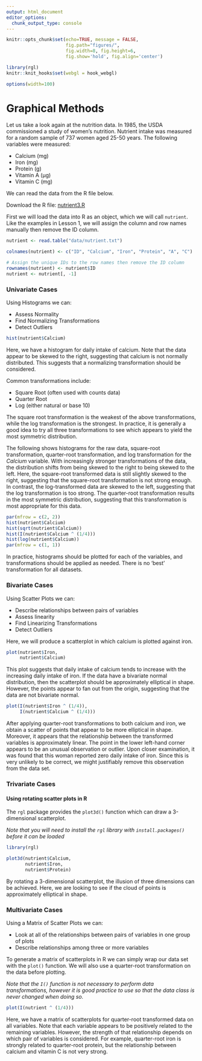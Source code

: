 ```yaml
---
output: html_document
editor_options: 
  chunk_output_type: console
---
```


```r
knitr::opts_chunk$set(echo=TRUE, message = FALSE,
                      fig.path="figures/",
                      fig.width=8, fig.height=6,
                      fig.show='hold', fig.align='center')

library(rgl)
knitr::knit_hooks$set(webgl = hook_webgl)

options(width=100)
```

# Graphical Methods

Let us take a look again at the nutrition data. In 1985, the USDA commissioned a study of women’s nutrition. Nutrient intake was measured for a random sample of 737 women aged 25-50 years. The following variables were measured:

- Calcium (mg)
- Iron (mg)
- Protein (g)
- Vitamin A (μg)
- Vitamin C (mg)

We can read the data from the R file below.

Download the R file: [nutrient3.R](src/nutrient3.R)

First we will load the data into R as an object, which we will call `nutrient`.  Like the examples in Lesson 1, we will assign the column and row names manually then remove the ID column.

```r
nutrient <- read.table("data/nutrient.txt")

colnames(nutrient) <- c("ID", "Calcium", "Iron", "Protein", "A", "C")

# Assign the unique IDs to the row names then remove the ID column
rownames(nutrient) <- nutrient$ID
nutrient <- nutrient[, -1]
```

### Univariate Cases

Using Histograms we can:

- Assess Normality
- Find Normalizing Transformations
- Detect Outliers

```r
hist(nutrient$Calcium)
```

Here, we have a histogram for daily intake of calcium. Note that the data appear to be skewed to the right, suggesting that calcium is not normally distributed. This suggests that a normalizing transformation should be considered.

Common transformations include:

- Square Root (often used with counts data)
- Quarter Root
- Log (either natural or base 10)

The square root transformation is the weakest of the above transformations, while the log transformation is the strongest. In practice, it is generally a good idea to try all three transformations to see which appears to yield the most symmetric distribution.

The following shows histograms for the raw data, square-root transformation, quarter-root transformation, and log transformation for the *Calcium* variable. With increasingly stronger transformations of the data, the distribution shifts from being skewed to the right to being skewed to the left. Here, the square-root transformed data is still slightly skewed to the right, suggesting that the square-root transformation is not strong enough. In contrast, the log-transformed data are skewed to the left, suggesting that the log transformation is too strong. The quarter-root transformation results in the most symmetric distribution, suggesting that this transformation is most appropriate for this data.

```r
par(mfrow = c(2, 2))
hist(nutrient$Calcium)
hist(sqrt(nutrient$Calcium))
hist(I(nutrient$Calcium ^ (1/4)))
hist(log(nutrient$Calcium))
par(mfrow = c(1, 1))
```

In practice, histograms should be plotted for each of the variables, and transformations should be applied as needed. There is no 'best' transformation for all datasets.

### Bivariate Cases

Using Scatter Plots we can:

- Describe relationships between pairs of variables
- Assess linearity
- Find Linearizing Transformations
- Detect Outliers

Here, we will produce a scatterplot in which calcium is plotted against iron.

```r
plot(nutrient$Iron,
     nutrient$Calcium)
```

This plot suggests that daily intake of calcium tends to increase with the increasing daily intake of iron. If the data have a bivariate normal distribution, then the scatterplot should be approximately elliptical in shape. However, the points appear to fan out from the origin, suggesting that the data are not bivariate normal.

```r
plot(I(nutrient$Iron ^ (1/4)),
     I(nutrient$Calcium ^ (1/4)))
```

After applying quarter-root transformations to both calcium and iron, we obtain a scatter of points that appear to be more elliptical in shape. Moreover, it appears that the relationship between the transformed variables is approximately linear. The point in the lower left-hand corner appears to be an unusual observation or outlier. Upon closer examination, it was found that this woman reported zero daily intake of iron. Since this is very unlikely to be correct, we might justifiably remove this observation from the data set.

### Trivariate Cases

#### Using rotating scatter plots in R

The `rgl` package provides the `plot3d()` function which can draw a 3-dimensional scatterplot.

*Note that you will need to install the `rgl` library with `install.packages()` before it can be loaded*

```r
library(rgl)

plot3d(nutrient$Calcium,
       nutrient$Iron,
       nutrient$Protein)
```

By rotating a 3-dimensional scatterplot, the illusion of three dimensions can be achieved. Here, we are looking to see if the cloud of points is approximately elliptical in shape.

### Multivariate Cases

Using a Matrix of Scatter Plots we can:

- Look at all of the relationships between pairs of variables in one group of plots
- Describe relationships among three or more variables

To generate a matrix of scatterplots in R we can simply wrap our data set with the `plot()` function.  We will also use a quarter-root transformation on the data before plotting.

*Note that the `I()` function is not necessary to perform data transformations, however it is good practice to use so that the data class is never changed when doing so.*

```r
plot(I(nutrient ^ (1/4)))
```

Here, we have a matrix of scatterplots for quarter-root transformed data on all variables. Note that each variable appears to be positively related to the remaining variables. However, the strength of that relationship depends on which pair of variables is considered. For example, quarter-root iron is strongly related to quarter-root protein, but the relationship between calcium and vitamin C is not very strong.